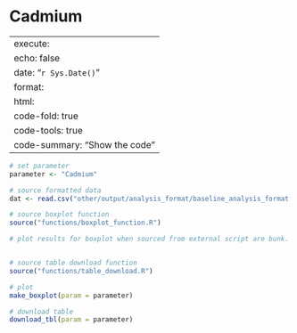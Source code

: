 # Cadmium

---
execute:
  echo: false
date: "`r Sys.Date()`"
format:
  html:
    code-fold: true
    code-tools: true
    code-summary: "Show the code"
---

```r

# set parameter
parameter <- "Cadmium"

# source formatted data
dat <- read.csv("other/output/analysis_format/baseline_analysis_format.csv")

# source boxplot function
source("functions/boxplot_function.R")

# plot results for boxplot when sourced from external script are bunk.


# source table download function
source("functions/table_download.R")

# plot 
make_boxplot(param = parameter)

# download table
download_tbl(param = parameter)

```
